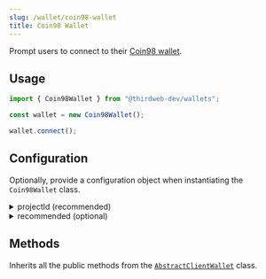 ```yaml
---
slug: /wallet/coin98-wallet
title: Coin98 Wallet
---
```



Prompt users to connect to their [Coin98 wallet](https://coin98.com/).

## Usage

```javascript
import { Coin98Wallet } from "@thirdweb-dev/wallets";

const wallet = new Coin98Wallet();

wallet.connect();
```

## Configuration

Optionally, provide a configuration object when instantiating the `Coin98Wallet` class.

<details>
  <summary>projectId (recommended) </summary>
  <div>

This is only relevant if you want to use [WalletConnect](https://walletconnect.com/) for connecting to Coin98 wallet mobile app when MetaMask is not injected.

This `projectId` can be obtained at [cloud.walletconnect.com](https://cloud.walletconnect.com/). It is highly recommended to use your own project id and only use the default one for testing purposes.

```javascript
import { Coin98Wallet } from "@thirdweb-dev/wallets";

const wallet = new Coin98Wallet(
  // highlight-start
  {
    projectId: "YOUR_WALLET_CONNECT_PROJECT_ID",
  },
  // highlight-end
);
```

</div>
</details>

<details>
  <summary>recommended (optional) </summary>
  <div>

Show this wallet as "recommended" in the [ConnectWallet Modal](/react/react.connectwallet).

```ts
Coin98Wallet({
  // highlight-start
  recommended: true,
  // highlight-end
});
```

</div>
</details>

## Methods

Inherits all the public methods from the [`AbstractClientWallet`](interfaces/abstract-client-wallet) class.

